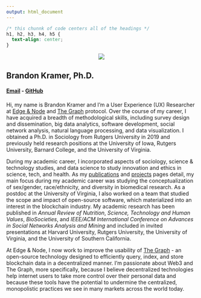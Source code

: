 ```yaml
---
output: html_document
---
```


```css
/* this chunnk of code centers all of the headings */
h1, h2, h3, h4, h5 {
  text-align: center;
}
```

<center>
![](/./home_files/blk-cropped.png)
</center>

## Brandon Kramer, Ph.D.

#### [Email](brandonleekramer@gmail.com) - [GitHub](https://github.com/brandonleekramer)

#### 

Hi, my name is Brandon Kramer and I'm a User Experience (UX) Researcher at [Edge & Node](https://edgeandnode.com/) and [The Graph](https://thegraph.com/en/) protocol. Over the course of my career, I have acquired a breadth of methodological skills, including survey design and dissemination, big data analytics, software development, social network analysis, natural language processing, and data visualization. I obtained a Ph.D. in Sociology from Rutgers University in 2019 and previously held research positions at the University of Iowa, Rutgers University, Barnard College, and the University of Virginia. 

During my academic career, I incorporated aspects of sociology, science & technology studies, and data science to study innovation and ethics in science, tech, and health. As my [publications](/publications/) and [projects](/projects/) pages detail, my main focus during my academic career was studying the conceptualization of sex/gender, race/ethnicity, and diversity in biomedical research. As a postdoc at the University of Virginia, I also worked on a team that studied the scope and impact of open-source software, which materialized into an interest in the blockchain industry. My academic research has been published in *Annual Review of Nutrition*, *Science, Technology and Human Values*, *BioSocieties*, and *IEEE/ACM International Conference on Advances in Social Networks Analysis and Mining* and included in invited presentations at Harvard University, Rutgers University, the University of Virginia, and the University of Southern California.

At Edge & Node, I now work to improve the usability of [The Graph](https://thegraph.com/en/) - an open-source technology designed to efficiently query, index, and store blockchain data in a decentralized manner. I'm passionate about Web3 and The Graph, more specifically, because I believe decentralized technologies help internet users to take more control over their personal data and because these tools have the potential to undermine the centralized, monopolistic practices we see in many markets across the world today. 













